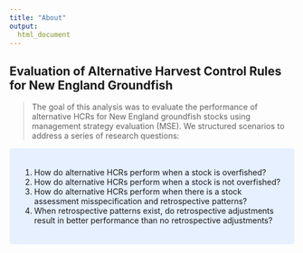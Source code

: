 ```yaml
---
title: "About"
output: 
  html_document
---
```


## Evaluation of Alternative Harvest Control Rules for New England Groundfish

> The goal of this analysis was to evaluate the performance of alternative HCRs for New England groundfish stocks using management strategy evaluation (MSE). We structured scenarios to address a series of research questions:

<style>
div.blue{background-color:#e6f0ff; border-radius: 5px; padding: 20px;}
</style>
<div class="blue">

1. How do alternative HCRs perform when a stock is overfished? <br>
2. How do alternative HCRs perform when a stock is not overfished? <br>
3. How do alternative HCRs perform when there is a stock assessment misspecification and retrospective patterns? <br>
4. When retrospective patterns exist, do retrospective adjustments result in better performance than no retrospective adjustments?

</div>


<br>

